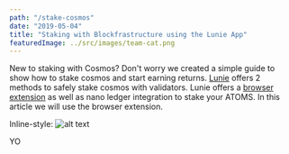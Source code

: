 ```yaml
---
path: "/stake-cosmos"
date: "2019-05-04"
title: "Staking with Blockfrastructure using the Lunie App"
featuredImage: ../src/images/team-cat.png
---
```


New to staking with Cosmos? Don't worry we created a simple guide to show how to stake cosmos and start earning returns. [Lunie](https://lunie.io/) offers 2 methods to safely stake cosmos with validators. Lunie offers a [browser extension](https://chrome.google.com/webstore/detail/lunie-browser-extension/hbaijkfbhhdhhjdfbpdafkjimohblhgf) as well as nano ledger integration to stake your ATOMS. In this article we will use the browser extension.

Inline-style: 
![alt text](../../src/images/team/josh.jpg)

<div>YO</div>